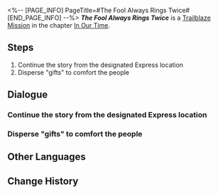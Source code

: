 <%-- [PAGE_INFO]
PageTitle=#The Fool Always Rings Twice#
[END_PAGE_INFO] --%>
{{Stub|Dialogue.}}
{{Mission Infobox
|id            = 1032302
|title         = 
|image         = Mission The Fool Always Rings Twice.png{{subst:void|<!--$UPLOAD:<<SpriteOutput/Chronicle/1032302.png>-<Mission The Fool Always Rings Twice.png>-<Fate's Atlas Images>>-->}}
|type          = Trailblaze
|event_name    = 
|chapter       = In Our Time
|requirements  = [[Trailblaze Mission]] ''[[The Great Train Robbery]]'' completed
|summary       = Penacony falls into temporary chaos due to the commotion at the Theme Park and Sparkle, commissioned by someone to disguise herself as Robin, is on the streets placating the crowd and ensuring the Charmony Festival proceeds in an orderly fashion &mdash; While also taking this opportunity to distribute her mysterious little gift.
|characters    = Pepeshi Guest; Trailblazer
|startLocation = [[Penacony]] - [[Golden Hour]]
|world         = Penacony
|area          = Golden Hour
|prev          = The Great Train Robbery
|next          = Small Town Grotesque
|rewards       = Trailblaze EXP*200; Stellar Jade*30; Traveler's Guide*4; Clock Credits*100; "The City in the Sea"*1 { text = "The City in the Sea" }; Credit*20,000
}}
'''''The Fool Always Rings Twice''''' is a [[Trailblaze Mission]] in the chapter [[In Our Time]].

==Steps==
# Continue the story from the designated Express location
# Disperse "gifts" to comfort the people

<!--
==Gameplay Notes==

--><!--
==Trial Character==

-->
==Dialogue==
{{Stub Dialogue}}
===Continue the story from the designated Express location===
{{Mission Description|type=trailblaze|location=Golden Hour|Despite Aventurine revealing The Family's dark secrets in Penacony to all at the cost of his own life, the countdown to the Charmony Festival continues thanks to the operations of The Family's united efforts. At the same time, the Astral Express seems to have welcomed an uninvited guest...}}
{{Dialogue Start}}
:{{tx}}
{{Dialogue End}}

===Disperse "gifts" to comfort the people===
{{Mission Description|type=trailblaze|location=Golden Hour|update|Despite Aventurine revealing The Family's dark secrets in Penacony to all at the cost of his own life, the countdown to the Charmony Festival continues thanks to the operations of The Family's united efforts. This is all thanks to you... As the (temporary) pride of The Family, your every move from now will affect the very beating heart of Penacony.<br />It is time to do what you must, "Robin."}}
{{Dialogue Start}}
:{{tx}}
{{Dialogue End}}

==Other Languages==
{{Other Languages
|en   = The Fool Always Rings Twice
|zhs  = 愚者总按两遍铃
|zht  = 愚者總按兩遍鈴
|ja   = 愚者は二度ベルを鳴らす
|ko   = 우인은 벨을 두 번 울린다
|es   = Los tontos llaman siempre dos veces
|fr   = Le Fou sonne toujours deux fois
|ru   = Недотёпы всегда звонят дважды
|th   = คนทึ่มกดกริ่งสองครา
|vi   = Kẻ Ngốc Luôn Ấn Chuông Hai Lần
|de   = Wenn die Närrin zweimal klingelt
|id   = Orang Bodoh Selalu Menekan Bel Dua Kali
|pt   = Os Tolos Tocam a Campainha Duas Vezes
}}

==Change History==
{{Change History|2.2}}
